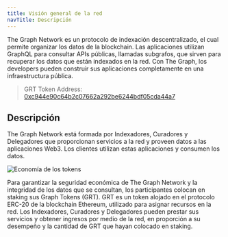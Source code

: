 ```yaml
---
title: Visión general de la red
navTitle: Descripción
---
```


The Graph Network es un protocolo de indexación descentralizado, el cual permite organizar los datos de la blockchain. Las aplicaciones utilizan GraphQL para consultar APIs públicas, llamadas subgrafos, que sirven para recuperar los datos que están indexados en la red. Con The Graph, los developers pueden construir sus aplicaciones completamente en una infraestructura pública.

> GRT Token Address: [0xc944e90c64b2c07662a292be6244bdf05cda44a7](https://etherscan.io/token/0xc944e90c64b2c07662a292be6244bdf05cda44a7)

## Descripción

The Graph Network está formada por Indexadores, Curadores y Delegadores que proporcionan servicios a la red y proveen datos a las aplicaciones Web3. Los clientes utilizan estas aplicaciones y consumen los datos.

![Economía de los tokens](/img/Network-roles@2x.png)

Para garantizar la seguridad económica de The Graph Network y la integridad de los datos que se consultan, los participantes colocan en staking sus Graph Tokens (GRT). GRT es un token alojado en el protocolo ERC-20 de la blockchain Ethereum, utilizado para asignar recursos en la red. Los Indexadores, Curadores y Delegadores pueden prestar sus servicios y obtener ingresos por medio de la red, en proporción a su desempeño y la cantidad de GRT que hayan colocado en staking.

